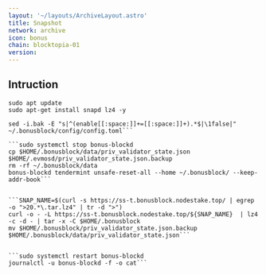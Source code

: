 ```yaml
---
layout: '~/layouts/ArchiveLayout.astro'
title: Snapshot
network: archive
icon: bonus
chain: blocktopia-01
version: 
---
```

## Intruction

```
sudo apt update
sudo apt-get install snapd lz4 -y
```
```
sed -i.bak -E "s|^(enable[[:space:]]+=[[:space:]]+).*$|\1false|" ~/.bonusblock/config/config.toml```

```sudo systemctl stop bonus-blockd
cp $HOME/.bonusblock/data/priv_validator_state.json $HOME/.evmosd/priv_validator_state.json.backup
rm -rf ~/.bonusblock/data
bonus-blockd tendermint unsafe-reset-all --home ~/.bonusblock/ --keep-addr-book```


```SNAP_NAME=$(curl -s https://ss-t.bonusblock.nodestake.top/ | egrep -o ">20.*\.tar.lz4" | tr -d ">")
curl -o - -L https://ss-t.bonusblock.nodestake.top/${SNAP_NAME}  | lz4 -c -d - | tar -x -C $HOME/.bonusblock
mv $HOME/.bonusblock/priv_validator_state.json.backup $HOME/.bonusblock/data/priv_validator_state.json```


```sudo systemctl restart bonus-blockd
journalctl -u bonus-blockd -f -o cat```